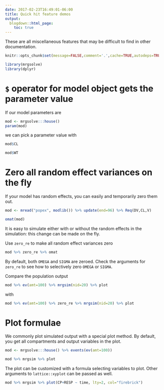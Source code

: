```yaml
---
date: 2017-02-23T16:49:01-06:00
title: Quick hit feature demos
output: 
  blogdown::html_page:
    toc: true
---
```


These are all miscellaneous features that may be difficult to find in other documentation.


```r
knitr::opts_chunk$set(message=FALSE,comment='.',cache=TRUE,autodeps=TRUE)
```

```r
library(mrgsolve)
library(dplyr)
```


# `$` operator for model object gets the parameter value

If our model parameters are
```r
mod <- mrgsolve:::house()
param(mod)
```

we can pick a parameter value with
```r
mod$CL

mod$WT
```




# Zero all random effect variances on the fly

If your model has random effects, you can easily and temporarily zero them out. 
```r
mod <- mread("popex", modlib()) %>% update(end=96) %>% Req(DV,CL,V)

omat(mod)
```

It is easy to simulate either with or without the random effects in the simulation: this change can be made on the fly.

Use `zero_re` to make all random effect variances zero
```r
mod %>% zero_re %>% omat
```

By default, both `OMEGA` and `SIGMA` are zeroed.  Check the arguments for `zero_re` to see how to selectively zero `OMEGA` or `SIGMA`.

Compare the population output 

```r
mod %>% ev(amt=100) %>% mrgsim(nid=20) %>% plot
```

with 

```r
mod %>% ev(amt=100) %>% zero_re %>% mrgsim(nid=20) %>% plot
```




# Plot formulae
We commonly plot simulated output with a special plot method.  By default, you get all
compartments and output variables in the plot.

```r
mod <- mrgsolve:::house() %>% events(ev(amt=100))

mod %>% mrgsim %>% plot
```


The plot can be customized with a formula selecting variables to plot. Other arguments 
to `lattice::xyplot` can be passed as well.
```r
mod %>% mrgsim %>% plot(CP+RESP ~ time, lty=2, col="firebrick")
```

